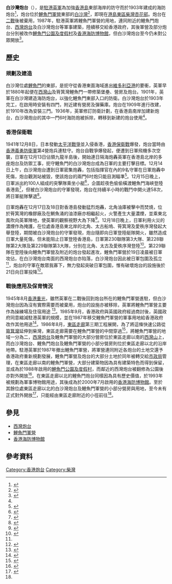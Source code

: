 {{Infobox military structure
| name = 白沙灣炮台
| native_name = Pak Sha Wan Battery
| location = {{HKG}}[[白沙灣_(港島東區)|白沙灣]]
| coordinates = {{Coord|22|16|49.8|N|114|14|18.2|E|type:landmark|display=inline,title}}
| image = Pak Sha Wan Battery.jpg
| image_size = 250px
| caption = 白沙灣炮台的其中一個炮床遺址
| type = [[炮台|炮台]]
| controlledby = 
| built =
| used = 1903 - 1987
| materials = 
| battles = [[香港保衛戰|香港保衛戰]]
| past_commanders = 
| garrison ={{flagicon|UK}} [[駐港英軍|駐港英軍]]（1903 - 1987）<br/>{{flagicon|British Hong Kong|1910}} [[香港義勇防衛軍|香港義勇防衛軍]]（1941）
}}
'''白沙灣炮台'''（{{lang-en|Pak Sha Wan Battery}}），是[[駐港英軍|駐港英軍]]為加強[[香港島|香港島]]東部海岸的防守而於1903年建成的海防炮台<ref name="Gwulo - Pak Sha Wan Battery">{{cite web |title=Pak Sha Wan Battery, Lye Yue Mun [1903- ] |url=https://gwulo.com/node/11026#16/22.2617/114.1988/Map_by_ESRI-Markers/100 |publisher=Gwulo: Old Hong Kong |accessdate=2020-12-30 |dead-url=no |archive-url=https://web.archive.org/web/20131024010621/http://gwulo.com/node/11026#16/22.2617/114.1988/Map_by_ESRI-Markers/100 |archive-date=2013-10-24 }}</ref>，炮台位於[[鯉魚門軍營|鯉魚門軍營]]東部的[[白沙灣_(港島東區)|白沙灣]]<ref name="hku-sh-10506358">{{cite web |title=Pak Sha Wan battery: a case study of a Hong Kong militaryheritage site |url=http://www.fmtd.org.hk/uploads/1/0/5/0/10506358/fulltext.pdf |website=香港大學學術文庫 |publisher=香港大學 |accessdate=2021-02-17 |dead-url=no |archive-url=https://web.archive.org/web/20201230075321/http://www.fmtd.org.hk/uploads/1/0/5/0/10506358/fulltext.pdf |archive-date=2020-12-30 }}</ref>，即現在[[東區_(香港)|港島東區]][[柴灣|柴灣]][[杏花邨|杏花邨]]。炮台在[[二戰|二戰]]後被棄用，1987年，駐港英軍將鯉魚門軍營的用地，連同附近的鯉魚門炮台、[[西灣炮台|西灣炮台]]及白沙灣炮台等軍事建築，陸續移交給香港政府，其後軍營及部分炮台分別被改作[[鯉魚門公園及度假村|鯉魚門公園及度假村]]及[[香港海防博物館|香港海防博物館]]，但白沙灣炮台至今仍未對公眾開放<ref name="防衛設施 - 香港東">{{cite web |title=建設及建築物 - 防衛設施 （二）香港東 |url=https://www.hk-place.com/view.php?id=247 |website=www.hk-place.com |publisher=香港地方 |accessdate=2020-12-30 |archive-date=2021-02-15 |archive-url=https://web.archive.org/web/20210215013839/https://www.hk-place.com/view.php?id=247 |dead-url=no }}</ref>。

== 歷史 ==
=== 規劃及建造 ===
白沙灣位處[[鯉魚門|鯉魚門]]的東部，是扼守從香港東面海域進出[[維多利亞港|維多利亞港]]的要衝，英軍早於1880年起便在[[西灣山_(柴灣)|西灣山]]及筲箕灣鯉魚門一帶修築堡壘、營房及炮台。1901年，英軍在白沙灣建造海防炮台，以強化鯉魚門東部入口的防衛。白沙灣炮台於1903年完工，在啟用時安裝有四門{{tsl|en|QF 12-pounder 12 cwt naval gun|12磅MK1型3吋海防炮}}，附近建有營房及彈藥庫。炮台在1909年進行改建，於1910年改為安裝三門{{tsl|en|BL_6-inch_Mk_VII_naval_gun|6吋後裝海防炮}}。1936年，英軍修訂防衛計劃，在香港島南岸加建新炮台，白沙灣炮台的其中一門6吋海防炮被拆除，轉移到新建的炮台使用<ref name="Gwulo - Pak Sha Wan Battery"/>。

=== 香港保衛戰 ===
1941年12月8日，日本發動[[太平洋戰爭|太平洋戰爭]]並入侵香港，[[香港保衛戰|香港保衛戰]]爆發，炮台當時由[[香港義勇防衛軍|香港義勇防衛軍]]第4營炮兵連駐守。炮台自戰爭爆發起，便遭到日軍飛機多次空襲，日軍在12月13日佔領九龍半島後，開始連日隔海炮轟英軍在香港島北岸的多座炮台及防禦工事，扼守鯉魚門的白沙灣炮台成為日軍的主要打擊目標。12月14日上午，白沙灣炮台遭到日軍密集炮轟，包括指揮官在內的9名守軍在日軍炮轟中死傷，炮台觀測站被毀，使該炮台的兩門6吋炮只能目測瞄準<ref name="b9789888254347-213-214">{{cite book |author1=鄺智文 |coauthors=蔡耀倫 |title=孤獨前哨──太平洋戰爭中的香港戰役 |date=2013-09 |publisher=天地圖書 |location=香港 |isbn=9789888254347 |pages=213-214}}</ref>。12月15日晚上，日軍派出約100人組成的突擊隊乘坐小艇<ref name="Gwulo - Pak Sha Wan Battery Notice Board">{{cite web |title=Pak Sha Wan Battery Notice Board |url=https://gwulo.com/atom/27179 |publisher=Gwulo: Old Hong Kong |accessdate=2021-02-17 |dead-url=no |archive-url=https://archive.fo/wip/YYrkQ |archive-date=2021-12-17 }}</ref>，企圖趁夜色偷偷橫渡鯉魚門海峽登陸香港島<ref name="b9789888254347-216">{{cite book |author1=鄺智文 |coauthors=蔡耀倫 |title=孤獨前哨──太平洋戰爭中的香港戰役 |date=2013-09 |publisher=天地圖書 |location=香港 |isbn=9789888254347 |pages=216}}</ref>，但被白沙灣炮台的守軍發現，炮台在持續半小時的戰鬥中開火達58次，將日軍艇隊擊退<ref name="b9789888254347-73-74">{{cite book |author1=鄺智文 |coauthors=蔡耀倫 |title=孤獨前哨──太平洋戰爭中的香港戰役 |date=2013-09 |publisher=天地圖書 |location=香港 |isbn=9789888254347 |pages=73-74}}</ref>。

日軍炮轟在12月17日及18日對香港島發動猛烈炮轟，北角油庫被擊中而焚燒，位於筲箕灣的橡膠廠及在鰂魚涌的油漆廠亦相繼起火，火警產生大量濃煙，並乘東北風吹向英軍陣地，使英軍的觀察視野大為下降<ref name="b9789888254347-224-225">{{cite book |author1=鄺智文 |coauthors=蔡耀倫 |title=孤獨前哨──太平洋戰爭中的香港戰役 |date=2013-09 |publisher=天地圖書 |location=香港 |isbn=9789888254347 |pages=224-225}}</ref>。12月18日晚上，日軍利用火災的濃煙作為掩護，在位處香港島東北岸的北角、太古船塢、筲箕灣及愛秩序灣發起大舉登陸，期間被白沙灣炮台的守軍發現，炮台隨即向日軍登陸艇隊開火，雖然造成日軍大量死傷，但未能阻止日軍登陸香港島，日軍第230聯隊第3大隊、第228聯隊第2大隊及第229聯隊第3大隊，分別在北角、太古及愛秩序灣登陸<ref name="b9789888254347-225-226">{{cite book |author1=鄺智文 |coauthors=蔡耀倫 |title=孤獨前哨──太平洋戰爭中的香港戰役 |date=2013-09 |publisher=天地圖書 |location=香港 |isbn=9789888254347 |pages=225-226}}</ref>。第229聯隊在登陸後向鯉魚門軍營及附近的炮台發起進攻，鯉魚門軍營於19日凌晨被日軍攻佔，在白沙灣炮台南面的西灣炮台亦陷落，白沙灣炮台因此被日軍包圍及孤立<ref name="Gwulo - Pak Sha Wan Battery Notice Board"/>，炮台的守軍在敵眾我寡下，無力發起突破日軍包圍，惟有破壞炮台的設施後於21日向日軍投降<ref name="白沙灣抗日炮台">{{cite news |title=白沙灣抗日炮台 吸引行山友探秘 |url=http://www.takungpao.com.hk/news/232109/2020/1018/509631.html |accessdate=2021-02-17 |work=大公報 |date=2020-10-18}}</ref>。

=== 戰後應用及保育情況 ===
1945年8月[[香港重光|香港重光]]，雖然英軍在二戰後回到炮台所在的鯉魚門軍營進駐，但白沙灣炮台因為沒有實際需要而被棄用，炮台的設施亦被移除，英軍將鯉魚門軍營主要作為操練場及住宿用途
<ref name="hku-hub-192804">{{cite web |title=Pak Sha Wan battery: a case study of a Hong Kong military heritage site |url=http://hub.hku.hk/handle/10722/192804 |website=hub.hku.hk |publisher=The University of Hong Kong |accessdate=2020-12-30 |archive-date=2020-06-04 |archive-url=https://web.archive.org/web/20200604231148/http://hub.hku.hk/handle/10722/192804 |dead-url=no }}</ref>。1985年9月，香港政府與英國政府經過商討後，英國政府同意縮減駐港英軍的規模，並在1987年移交鯉魚門軍營的軍事用地給香港政府改作其他用途<ref name="鯉魚門軍營作其他用途">{{cite news |title=駐港英軍縮減 兩年後少一營 取消建高希瑪軍營 鯉魚門軍營作其他用途 |url=https://mmis.hkpl.gov.hk/coverpage/-/coverpage/view?_coverpage_WAR_mmisportalportlet_hsf=%E9%AF%89%E9%AD%9A%E9%96%80%E8%BB%8D%E7%87%9F&p_r_p_-1078056564_c=QF757YsWv58Sngm8Qm6MnzoaM5bHD%2Bgk&_coverpage_WAR_mmisportalportlet_o=5&_coverpage_WAR_mmisportalportlet_actual_q=%28%20%28%20allTermsMandatory%3A%28true%29%20OR+all_dc.title%3A%28%E9%AF%89%E9%AD%9A%E9%96%80%E8%BB%8D%E7%87%9F%29%20OR+all_dc.creator%3A%28%E9%AF%89%E9%AD%9A%E9%96%80%E8%BB%8D%E7%87%9F%29%20OR+all_dc.contributor%3A%28%E9%AF%89%E9%AD%9A%E9%96%80%E8%BB%8D%E7%87%9F%29%20OR+all_dc.subject%3A%28%E9%AF%89%E9%AD%9A%E9%96%80%E8%BB%8D%E7%87%9F%29%20OR+fulltext%3A%28%E9%AF%89%E9%AD%9A%E9%96%80%E8%BB%8D%E7%87%9F%29%20OR+all_dc.description%3A%28%E9%AF%89%E9%AD%9A%E9%96%80%E8%BB%8D%E7%87%9F%29%20%29%20AND+%28%20dc.category.category%3A%28Newspaper%29%20%29%20%29&_coverpage_WAR_mmisportalportlet_sort_field=score&_coverpage_WAR_mmisportalportlet_sort_order=desc&_coverpage_WAR_mmisportalportlet_filter=dc.publicationdate_dt%3A%5B1980-01-01T00%3A00%3A00Z+TO+1989-12-31T15%3A59%3A59Z%5D |accessdate=2021-02-17 |work=華僑日報 |date=1985-09-28}}</ref>。1986年8月，[[東區走廊|東區走廊]]第三期工程展開，為了將這條快速公路從[[筲箕灣|筲箕灣]]延伸到柴灣，東區走廊需要在鯉魚門軍營的中間穿過<ref name="古稱鹽江口">{{cite web |title=鯉魚門 古稱鹽江口 |url=http://news.stheadline.com/figure/?id=460 |publisher=頭條日報 |accessdate=2021-02-17}}</ref>，將鯉魚門軍營的地域一分為二，[[西灣炮台|西灣炮台]]及鯉魚門軍營的大部分營房位於東區走廊以南的[[西灣山_(柴灣)|西灣山]]上，而白沙灣炮台、鯉魚門炮台及鯉魚門軍營的小部分營房則位於東區走廊以北的沿岸地帶。駐港英軍於1987年撤出鯉魚門軍營，將軍營連同附近各炮台的土地交還予香港政府重新規劃發展，鯉魚門軍營及炮台的大部分土地於同年被轉交給[[市政局_(香港)|市政局]]管理，在東區走廊以南的鯉魚門軍營，大部分建築物因為具有建築特色而得到保留，並成為於1988年啟用的[[鯉魚門公園及度假村|鯉魚門公園及度假村]]，而鄰近的西灣炮台被翻修為公園後亦對外開放<ref name="hkis-2016">{{cite book |title=Saiwan Redoubt Part I: A unique, intriguing but neglected and abused example of Hong Kong's military heritage |date=2016 |publisher=The Hong Kong Institute of Surveyors |location=Hong Kong |page=18, 44 |url=https://www.hkis.org.hk/hkis/general/journal/hkis-journal2016.pdf |accessdate=2020-12-30 |dead-url=no |archive-url=https://web.archive.org/web/20170704223357/https://www.hkis.org.hk/hkis/general/journal/hkis-journal2016.pdf |archive-date=2020-12-30 }}</ref>。在東區走廊以北的鯉魚門炮台同樣因為具有歷史價值，於1993年被規劃為軍事博物館用途，其後成為於2000年7月啟用的[[香港海防博物館|香港海防博物館]]。至於其餘位處東區走廊以北的白沙灣炮台及鯉魚門軍營的小部分營房與用地，至今未有正式對外開放<ref name="Gwulo - Pak Sha Wan Battery - Photos">{{cite web |title=Photos of Pak Sha Wan Battery, Lye Yue Mun [1903- ] |url=https://gwulo.com/node/11026/photos |publisher=Gwulo: Old Hong Kong |accessdate=2020-12-30}}</ref>，只能經由東區走廊附近的小徑前往<ref name="白沙灣抗日炮台"/>。

== 參見 ==
*[[西灣炮台|西灣炮台]]
*[[鯉魚門軍營|鯉魚門軍營]]
*[[香港海防博物館|香港海防博物館]]

== 參考資料 ==
{{Reflist|2}}
[[Category:香港炮台|Category:香港炮台]]
[[Category:柴灣|Category:柴灣]]